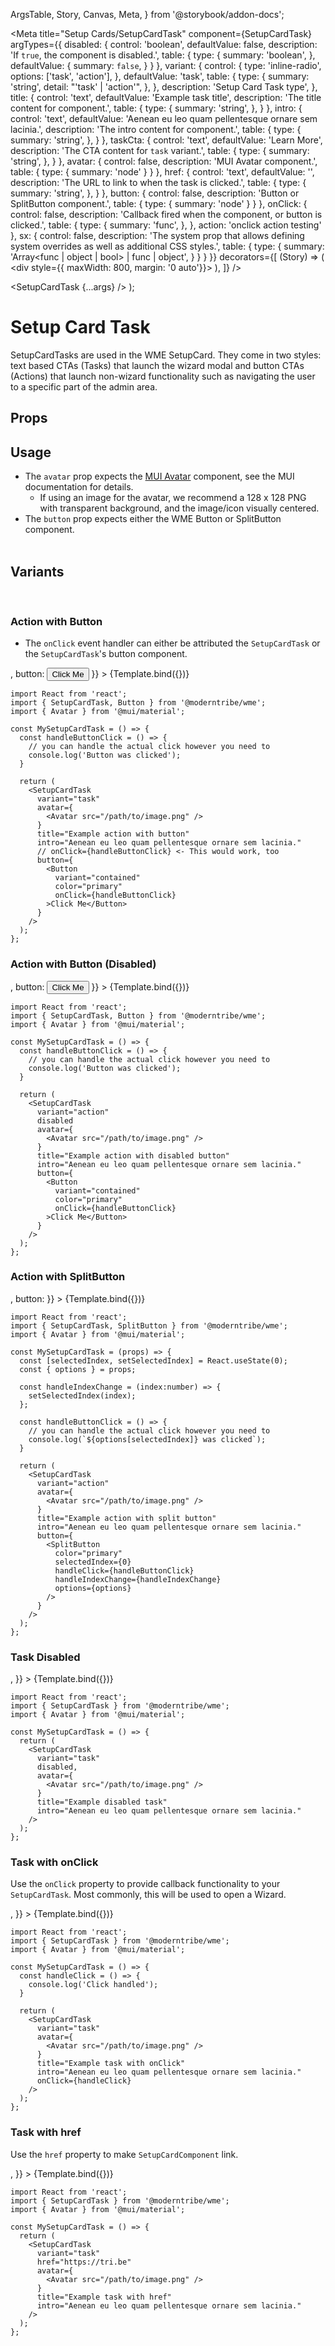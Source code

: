   ArgsTable,
  Story,
  Canvas,
  Meta,
} from '@storybook/addon-docs';

<Meta
  title="Setup Cards/SetupCardTask"
  component={SetupCardTask}
  argTypes={{
    disabled: {
      control: 'boolean',
      defaultValue: false,
      description: 'If `true`, the component is disabled.',
      table: {
        type: {
          summary: 'boolean',
        },
        defaultValue: {
          summary: `false`,
        }
      }
    },
    variant: {
      control: {
        type: 'inline-radio',
        options: ['task', 'action'],
      }, 
      defaultValue: 'task',
      table: {
        type: {
          summary: 'string',
          detail: "'task' | 'action'",
        },
      },
      description: 'Setup Card Task type',
    },
    title: {
      control: 'text',
      defaultValue: 'Example task title',
      description: 'The title content for component.',
      table: {
        type: {
          summary: 'string',
        },
      }
    },
    intro: {
      control: 'text',
      defaultValue: 'Aenean eu leo quam pellentesque ornare sem lacinia.',
      description: 'The intro content for component.',
      table: {
        type: {
          summary: 'string',
        },
      }
    },
    taskCta: {
      control: 'text',
      defaultValue: 'Learn More',
      description: 'The CTA content for `task` variant.',
      table: {
        type: {
          summary: 'string',
        },
      }
    },
    avatar: {
      control: false,
      description: 'MUI Avatar component.',
      table: {
        type: {
          summary: 'node'
        }
      }
    },
    href: {
      control: 'text',
      defaultValue: '',
      description: 'The URL to link to when the task is clicked.',
      table: {
        type: {
          summary: 'string',
        },
      }
    },
    button: {
      control: false,
      description: 'Button or SplitButton component.',
      table: {
        type: {
          summary: 'node'
        }
      }
    },
    onClick: {
      control: false,
      description: 'Callback fired when the component, or button is clicked.',
      table: {
        type: {
          summary: 'func',
        },
      },
      action: 'onclick action testing'
    },
    sx: {
      control: false,
      description: 'The system prop that allows defining system overrides as well as additional CSS styles.',
      table: {
        type: {
          summary: 'Array<func | object | bool> | func | object',
        }
      }
    }
  }}
  decorators={[
    (Story) => (
      <div style={{ maxWidth: 800, margin: '0 auto'}}>
        <Story />
      </div>
    ),
  ]}
/>

  <SetupCardTask {...args} />
);

# Setup Card Task
SetupCardTasks are used in the WME <LinkTo kind="setup-cards-setupcard--actions">SetupCard</LinkTo>. 
They come in two styles: text based CTAs (Tasks) that launch the wizard modal and button CTAs (Actions)
that launch non-wizard functionality such as navigating the user to a 
specific part of the admin area.

## Props
<ArgsTable story="." />

## Usage
- The `avatar` prop expects the <a href="https://mui.com/material-ui/api/avatar/" target="_blank">MUI Avatar</a> component, see the MUI documentation for details.
  - If using an image for the avatar, we recommend a 128 x 128 PNG with transparent background, and the image/icon visually centered.
- The `button` prop expects either the WME <LinkTo kind="buttons-button--primary">Button</LinkTo> or <LinkTo kind="buttons-splitbutton--primary">SplitButton</LinkTo> component.
<br/><br/>

## Variants
<br/>

### Action with Button
- The `onClick` event handler can either be attributed the `SetupCardTask` or the `SetupCardTask`'s button component.

<Canvas>
  <Story
    name="Action with Button"
    args={{
      variant: 'action',
      title: 'Example action with button',
      intro: 'Aenean eu leo quam pellentesque ornare sem lacinia.',
      avatar: <Avatar src={taskIcon} />,
      button: <Button variant="contained" color="primary">Click Me</Button>
    }}
  >
    {Template.bind({})}
  </Story>
</Canvas>

```
import React from 'react';
import { SetupCardTask, Button } from '@moderntribe/wme';
import { Avatar } from '@mui/material';

const MySetupCardTask = () => {
  const handleButtonClick = () => {
    // you can handle the actual click however you need to
    console.log('Button was clicked');
  }

  return (
    <SetupCardTask
      variant="task"
      avatar={
        <Avatar src="/path/to/image.png" />
      }
      title="Example action with button"
      intro="Aenean eu leo quam pellentesque ornare sem lacinia."
      // onClick={handleButtonClick} <- This would work, too
      button={
        <Button
          variant="contained"
          color="primary"
          onClick={handleButtonClick}
        >Click Me</Button>
      }
    />
  );
};
```

### Action with Button (Disabled)

<Canvas>
  <Story
    name="Action with Button Disabled"
    args={{
      disabled: true,
      variant: 'action',
      title: 'Example action with disabled button',
      intro: 'Aenean eu leo quam pellentesque ornare sem lacinia.',
      avatar: <Avatar src={taskIcon} />,
      button: <Button variant="contained" color="primary">Click Me</Button>
    }}
  >
    {Template.bind({})}
  </Story>
</Canvas>

```
import React from 'react';
import { SetupCardTask, Button } from '@moderntribe/wme';
import { Avatar } from '@mui/material';

const MySetupCardTask = () => {
  const handleButtonClick = () => {
    // you can handle the actual click however you need to
    console.log('Button was clicked');
  }

  return (
    <SetupCardTask
      variant="action"
      disabled
      avatar={
        <Avatar src="/path/to/image.png" />
      }
      title="Example action with disabled button"
      intro="Aenean eu leo quam pellentesque ornare sem lacinia."
      button={
        <Button
          variant="contained"
          color="primary"
          onClick={handleButtonClick}
        >Click Me</Button>
      }
    />
  );
};
```

### Action with SplitButton

<Canvas>
  <Story
    name="Action with SplitButton"
    args={{
      variant: 'action',
      title: 'Example action with split button',
      intro: 'Aenean eu leo quam pellentesque ornare sem lacinia.',
      avatar: <Avatar src={taskIcon} />,
      button: <SplitButton
        color="primary"
        selectedIndex={0}
        options={['Create a merge commit', 'Squash and merge', 'Rebase and merge']}
      />
    }}
  >
    {Template.bind({})}
  </Story>
</Canvas>


```
import React from 'react';
import { SetupCardTask, SplitButton } from '@moderntribe/wme';
import { Avatar } from '@mui/material';

const MySetupCardTask = (props) => {
  const [selectedIndex, setSelectedIndex] = React.useState(0);
  const { options } = props;

  const handleIndexChange = (index:number) => {
    setSelectedIndex(index);
  };

  const handleButtonClick = () => {
    // you can handle the actual click however you need to
    console.log(`${options[selectedIndex]} was clicked`);
  }

  return (
    <SetupCardTask
      variant="action"
      avatar={
        <Avatar src="/path/to/image.png" />
      }
      title="Example action with split button"
      intro="Aenean eu leo quam pellentesque ornare sem lacinia."
      button={
        <SplitButton
          color="primary"
          selectedIndex={0}
          handleClick={handleButtonClick}
          handleIndexChange={handleIndexChange}
          options={options}
        />
      }
    />
  );
};
```

### Task Disabled 
<Canvas>
  <Story
    name="Task Disabled"
    args={{
      href: 'https://tri.be',
      variant: 'task',
      title: 'Example disabled task',
      intro: 'Aenean eu leo quam pellentesque ornare sem lacinia.',
      taskCta: 'Learn More',
      disabled: true,
      avatar: <Avatar src={taskIcon} />,
    }}
  >
    {Template.bind({})}
  </Story>
</Canvas>

```
import React from 'react';
import { SetupCardTask } from '@moderntribe/wme';
import { Avatar } from '@mui/material';

const MySetupCardTask = () => {
  return (
    <SetupCardTask
      variant="task"
      disabled,
      avatar={
        <Avatar src="/path/to/image.png" />
      }
      title="Example disabled task"
      intro="Aenean eu leo quam pellentesque ornare sem lacinia."
    />
  );
};
```

### Task with onClick
Use the `onClick` property to provide callback functionality to your `SetupCardTask`. Most commonly, this will be used to open a <LinkTo kind="wizard-wizard--bookend">Wizard</LinkTo>.

<Canvas>
  <Story
    name="Task with onClick"
    args={{
      title: 'Example task with onClick',
      intro: 'Aenean eu leo quam pellentesque ornare sem lacinia.',
      variant: 'task',
      taskCta: 'Learn More',
      avatar: <Avatar src={taskIcon} />,
    }}
  >
    {Template.bind({})}
  </Story>
</Canvas>

```
import React from 'react';
import { SetupCardTask } from '@moderntribe/wme';
import { Avatar } from '@mui/material';

const MySetupCardTask = () => {
  const handleClick = () => {
    console.log('Click handled');
  }

  return (
    <SetupCardTask
      variant="task"
      avatar={
        <Avatar src="/path/to/image.png" />
      }
      title="Example task with onClick"
      intro="Aenean eu leo quam pellentesque ornare sem lacinia."
      onClick={handleClick}
    />
  );
};
```

### Task with href 
Use the `href` property to make `SetupCardComponent` link.

<Canvas>
  <Story
    name="Task with href"
    args={{
      href: 'https://tri.be',
      variant: 'task',
      title: 'Example task with href',
      intro: 'Aenean eu leo quam pellentesque ornare sem lacinia.',
      taskCta: 'Learn More',
      avatar: <Avatar src={taskIcon} />,
    }}
  >
    {Template.bind({})}
  </Story>
</Canvas>

```
import React from 'react';
import { SetupCardTask } from '@moderntribe/wme';
import { Avatar } from '@mui/material';

const MySetupCardTask = () => {
  return (
    <SetupCardTask
      variant="task"
      href="https://tri.be"
      avatar={
        <Avatar src="/path/to/image.png" />
      }
      title="Example task with href"
      intro="Aenean eu leo quam pellentesque ornare sem lacinia."
    />
  );
};
```
